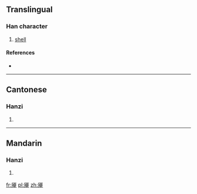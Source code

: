 {{also|厴}}
==Translingual==

===Han character===
{{Han char|rn=27|rad=厂|as=09|sn=11|four=|canj=一戈大中 (MIKL)|ids=⿸[[厂]]⿱[[犬]][[甲]]}}

# [[shell]]

====References====
* {{Han ref|kx=0162.191|hdz=10075.100|uh=53A3|ud=21411}}

----

==Cantonese==

===Hanzi===
{{yue-hanzi|jyut=|y=yim3|tra=厴}}

# {{defn|lang=yue|sort=厂09}}

----

==Mandarin==

===Hanzi===
{{cmn-hanzi|tra=厴|pin=[[yǎn]] ([[yan3]])|wg=yen<sup>3</sup>}}

# {{defn|lang=cmn|sort=厂09}}

[[fr:厣]]
[[pl:厣]]
[[zh:厣]]